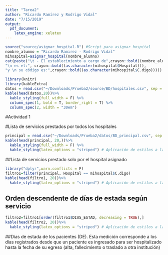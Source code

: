 ```yaml
---
title: "Tarea2"
author: "Ricardo Ramírez y Rodrigo Vidal"
date: "7/15/2019"
output: 
  pdf_document: 
    latex_engine: xelatex
---
```


```r
source("source/asignar_hospital.R") #Script para asignar hospital 
nombre_alumno = "Ricardo Ramirez - Rodrigo Vidal" 
mihospital=asignar_hospital(nombre_alumno)
cat(paste("\t - El establecimiento a cargo de",crayon::bold((nombre_alumno)),
"\n es el:", crayon::bold((as.character(mihospital$Hospital))),
"y \n su código es:",crayon::bold((as.character(mihospital$C.digo)))))
```
```r
library(knitr)
library(kableExtra)
datos = read.csv("~/Downloads/Prueba2/source/BD/hospitales.csv", sep = ",",header = T, encoding = "latin1") 
kable(head(datos,20))%>%
  kable_styling(full_width = F) %>%
  column_spec(1, bold = T, border_right = T) %>%
  column_spec(2, width = "30em")
```
#Actividad 1

#Lista de servicios prestados por todos los hospitales
```r
principal = read.csv("~/Downloads/Prueba2/datos/BD_principal.csv", sep = ",",header = T, encoding = "latin1")
kable(head(principal, 20,))%>%
  kable_styling(full_width = F) %>%
  kable_styling(latex_options = "striped") # Aplicación de estilos a la tabla
```
##Lista de servicios prestado solo por el hospital asignado
```r
library("dplyr",warn.conflicts = F)
filtro1=filter(principal, Hospital == mihospital$C.digo)
kable(head(filtro1, 20))%>%
  kable_styling(latex_options = "striped") # Aplicación de estilos a la tabla
```

## Orden descendente de días de estada según servicio
```r
filtro2=filtro1[order(filtro1$DIAS_ESTAD, decreasing = TRUE),]
kable(head(filtro2, 20))%>%
  kable_styling(latex_options = "striped") # Aplicación de estilos a la tabla
```

##Días de estada de los pacientes (DE). Esta medición corresponde a los días registrados desde que un paciente es ingresado para ser hospitalizado hasta la fecha de su egreso (alta, fallecimiento o traslado a otra institución)








